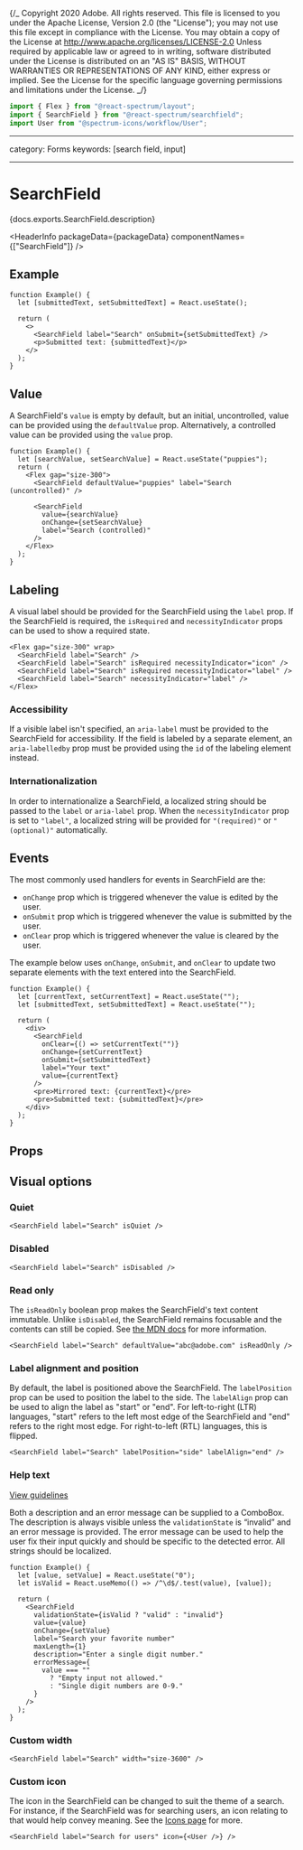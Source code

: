 {/_ Copyright 2020 Adobe. All rights reserved.
This file is licensed to you under the Apache License, Version 2.0 (the "License");
you may not use this file except in compliance with the License. You may obtain a copy
of the License at http://www.apache.org/licenses/LICENSE-2.0
Unless required by applicable law or agreed to in writing, software distributed under
the License is distributed on an "AS IS" BASIS, WITHOUT WARRANTIES OR REPRESENTATIONS
OF ANY KIND, either express or implied. See the License for the specific language
governing permissions and limitations under the License. _/}



```jsx import
import { Flex } from "@react-spectrum/layout";
import { SearchField } from "@react-spectrum/searchfield";
import User from "@spectrum-icons/workflow/User";
```

---

category: Forms
keywords: [search field, input]

---

# SearchField

<PageDescription>{docs.exports.SearchField.description}</PageDescription>

<HeaderInfo packageData={packageData} componentNames={["SearchField"]} />

## Example

```tsx example
function Example() {
  let [submittedText, setSubmittedText] = React.useState();

  return (
    <>
      <SearchField label="Search" onSubmit={setSubmittedText} />
      <p>Submitted text: {submittedText}</p>
    </>
  );
}
```

## Value

A SearchField's `value` is empty by default, but an initial, uncontrolled, value can be provided using the `defaultValue` prop.
Alternatively, a controlled value can be provided using the `value` prop.

```tsx example
function Example() {
  let [searchValue, setSearchValue] = React.useState("puppies");
  return (
    <Flex gap="size-300">
      <SearchField defaultValue="puppies" label="Search (uncontrolled)" />

      <SearchField
        value={searchValue}
        onChange={setSearchValue}
        label="Search (controlled)"
      />
    </Flex>
  );
}
```

## Labeling

A visual label should be provided for the SearchField using the `label` prop. If the SearchField is required, the `isRequired` and `necessityIndicator` props can be used to show a required state.

```tsx example
<Flex gap="size-300" wrap>
  <SearchField label="Search" />
  <SearchField label="Search" isRequired necessityIndicator="icon" />
  <SearchField label="Search" isRequired necessityIndicator="label" />
  <SearchField label="Search" necessityIndicator="label" />
</Flex>
```

### Accessibility

If a visible label isn't specified, an `aria-label` must be provided to the SearchField for
accessibility. If the field is labeled by a separate element, an `aria-labelledby` prop must be provided using
the `id` of the labeling element instead.

### Internationalization

In order to internationalize a SearchField, a localized string should be passed to the `label` or `aria-label` prop.
When the `necessityIndicator` prop is set to `"label"`, a localized string will be provided for `"(required)"` or `"(optional)"` automatically.

## Events

The most commonly used handlers for events in SearchField are the:

- `onChange` prop which is triggered whenever the value is edited by the user.
- `onSubmit` prop which is triggered whenever the value is submitted by the user.
- `onClear` prop which is triggered whenever the value is cleared by the user.

The example below uses `onChange`, `onSubmit`, and `onClear` to update two separate elements with the text entered into the SearchField.

```tsx example
function Example() {
  let [currentText, setCurrentText] = React.useState("");
  let [submittedText, setSubmittedText] = React.useState("");

  return (
    <div>
      <SearchField
        onClear={() => setCurrentText("")}
        onChange={setCurrentText}
        onSubmit={setSubmittedText}
        label="Your text"
        value={currentText}
      />
      <pre>Mirrored text: {currentText}</pre>
      <pre>Submitted text: {submittedText}</pre>
    </div>
  );
}
```

## Props

<PropTable component={docs.exports.SearchField} links={docs.links} />

## Visual options

### Quiet

```tsx example
<SearchField label="Search" isQuiet />
```

### Disabled

```tsx example
<SearchField label="Search" isDisabled />
```

### Read only

The `isReadOnly` boolean prop makes the SearchField's text content immutable. Unlike `isDisabled`, the SearchField remains focusable
and the contents can still be copied. See [the MDN docs](https://developer.mozilla.org/en-US/docs/Web/HTML/Attributes/readonly) for more information.

```tsx example
<SearchField label="Search" defaultValue="abc@adobe.com" isReadOnly />
```

### Label alignment and position

By default, the label is positioned above the SearchField. The `labelPosition` prop can be used to position the label to the side. The `labelAlign` prop can be used to align the label as "start" or "end". For left-to-right (LTR) languages, "start" refers to the left most edge of the SearchField and "end" refers to the right most edge. For right-to-left (RTL) languages, this is flipped.

```tsx example
<SearchField label="Search" labelPosition="side" labelAlign="end" />
```

### Help text

[View guidelines](https://spectrum.adobe.com/page/help-text/#Usage-guidelines)

Both a description and an error message can be supplied to a ComboBox. The description is always visible unless the `validationState` is “invalid” and an error message is provided. The error message can be used to help the user fix their input quickly and should be specific to the detected error. All strings should be localized.

```tsx example
function Example() {
  let [value, setValue] = React.useState("0");
  let isValid = React.useMemo(() => /^\d$/.test(value), [value]);

  return (
    <SearchField
      validationState={isValid ? "valid" : "invalid"}
      value={value}
      onChange={setValue}
      label="Search your favorite number"
      maxLength={1}
      description="Enter a single digit number."
      errorMessage={
        value === ""
          ? "Empty input not allowed."
          : "Single digit numbers are 0-9."
      }
    />
  );
}
```

### Custom width

```tsx example
<SearchField label="Search" width="size-3600" />
```

### Custom icon

The icon in the SearchField can be changed to suit the theme of a search. For instance, if the SearchField was for searching users, an icon relating to that would help convey meaning. See the [Icons page](./Icon.html) for more.

```tsx example
<SearchField label="Search for users" icon={<User />} />
```
